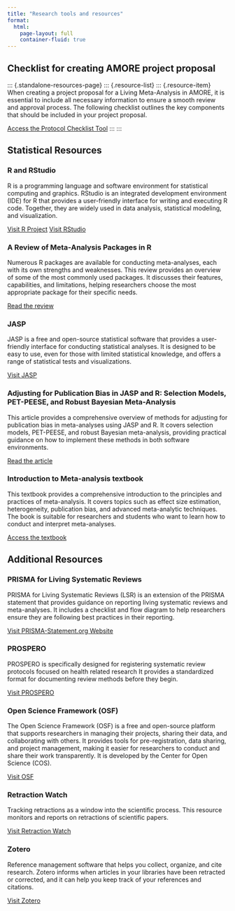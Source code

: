 ```yaml
---
title: "Research tools and resources" 
format:
  html:
    page-layout: full 
    container-fluid: true
---
```


::: {.title-space}
::: 

## Checklist for creating AMORE project proposal {#resourcepage} 

::: {.standalone-resources-page}
::: {.resource-list}
::: {.resource-item}
When creating a project proposal for a Living Meta-Analysis in AMORE, it is essential to include all necessary information to ensure a smooth review and approval process. The following checklist outlines the key components that should be included in your project proposal. 

[Access the Protocol Checklist Tool](Protocol_checklist.html){.resource-link}
:::
::: 

## Statistical Resources {#resourcepage}
::: {.resource-list}
::: {.resource-item}
### R and RStudio {#r-rstudio}
R is a programming language and software environment for statistical computing and graphics. RStudio is an integrated development environment (IDE) for R that provides a user-friendly interface for writing and executing R code. Together, they are widely used in data analysis, statistical modeling, and visualization.

[Visit R Project](https://www.r-project.org/){.resource-link target="_blank"}
[Visit RStudio](https://posit.co/download/rstudio-desktop/){.resource-link target="_blank"}
:::

::: {.resource-item}
### A Review of Meta-Analysis Packages in R {#r-meta-analysis-packages}
Numerous R packages are available for conducting meta-analyses, each with its own strengths and weaknesses. This review provides an overview of some of the most commonly used packages. It discusses their features, capabilities, and limitations, helping researchers choose the most appropriate package for their specific needs.

[Read the review](https://journals.sagepub.com/doi/10.3102/1076998616674315?icid=int.sj-full-text.similar-articles.2){.resource-link target="_blank"}
::: 

::: {.resource-item}
### JASP {#jasp}
JASP is a free and open-source statistical software that provides a user-friendly interface for conducting statistical analyses. It is designed to be easy to use, even for those with limited statistical knowledge, and offers a range of statistical tests and visualizations. 

[Visit JASP](https://jasp-stats.org/){.resource-link target="_blank"}
:::

::: {.resource-item}
### Adjusting for Publication Bias in JASP and R: Selection Models, PET-PEESE, and Robust Bayesian Meta-Analysis
This article provides a comprehensive overview of methods for adjusting for publication bias in meta-analyses using JASP and R. It covers selection models, PET-PEESE, and robust Bayesian meta-analysis, providing practical guidance on how to implement these methods in both software environments.

[Read the article](https://journals.sagepub.com/doi/10.1177/25152459221109259){.resource-link target="_blank"}
::: 

::: {.resource-item}
### Introduction to Meta-analysis textbook {#introduction-meta-analysis}
This textbook provides a comprehensive introduction to the principles and practices of meta-analysis. It covers topics such as effect size estimation, heterogeneity, publication bias, and advanced meta-analytic techniques. The book is suitable for researchers and students who want to learn how to conduct and interpret meta-analyses. 

[Access the textbook](https://onlinelibrary.wiley.com/doi/epdf/10.1002/9780470743386){.resource-link target="_blank"}
::: 

## Additional Resources {#resourcepage}

::: {.resource-list}
::: {.resource-item}
### PRISMA for Living Systematic Reviews {#prisma}

PRISMA for Living Systematic Reviews (LSR) is an extension of the PRISMA statement that provides guidance on reporting living systematic reviews and meta-analyses. It includes a checklist and flow diagram to help researchers ensure they are following best practices in their reporting.

[Visit PRISMA-Statement.org Website](http://prisma-statement.org/lsr){.resource-link target="_blank"}
:::

::: {.resource-item}
### PROSPERO {#prospero}

PROSPERO is specifically designed for registering systematic review protocols focused on health related research It provides a standardized format for documenting review methods before they begin.

[Visit PROSPERO](https://www.crd.york.ac.uk/prospero/){.resource-link target="_blank"}
:::

::: {.resource-item}
### Open Science Framework (OSF) {#osf}

The Open Science Framework (OSF) is a free and open-source platform that supports researchers in managing their projects, sharing their data, and collaborating with others. It provides tools for pre-registration, data sharing, and project management, making it easier for researchers to conduct and share their work transparently. It is developed by the Center for Open Science (COS).

[Visit OSF](https://osf.io/){.resource-link target="_blank"}
:::

::: {.resource-item}
### Retraction Watch {#retraction-watch}

Tracking retractions as a window into the scientific process. This resource monitors and reports on retractions of scientific papers.

[Visit Retraction Watch](https://retractionwatch.com/){.resource-link target="_blank"}
:::

::: {.resource-item}
### Zotero {#zotero}

Reference management software that helps you collect, organize, and cite research. Zotero informs when articles in your libraries have been retracted or corrected, and it can help you keep track of your references and citations.

[Visit Zotero](https://www.zotero.org/){.resource-link target="_blank"}
:::
:::
::: 